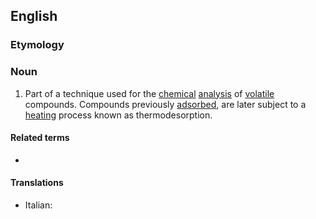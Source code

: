 ==English==

===Etymology===
{{prefix|en|thermo|desorption}}

===Noun===
{{en-noun}}

# {{lb|en|chemistry|analytical chemistry}} Part of a technique used for the [[chemical]] [[analysis]] of [[volatile]] compounds. Compounds previously [[adsorbed]], are later subject to a [[heating]] process known as thermodesorption.

====Related terms====
* {{l|en|thermodesorber}}

====Translations====
{{trans-top}}
* Italian: {{t|it|termodesorbimento|m}}
{{trans-mid}}
{{trans-bottom}}